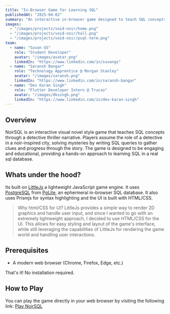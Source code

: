 ```yaml
---
title: "In-Browser Game for Learning SQL"
publishedAt: "2025-04-02"
summary: "An interactive in-browser game designed to teach SQL concepts through a noir detective thriller game."
images:
  - "/images/projects/void-noir/home.png"
  - "/images/projects/void-noir/hall.png"
  - "/images/projects/void-noir/psql-term.png"
team:
  - name: "Suvan GS"
    role: "Student Developer"
    avatar: "/images/avatar.png"
    linkedIn: "https://www.linkedin.com/in/suvangs"
  - name: "Saransh Bangar"
    role: "Technology Apprentice @ Morgan Stanley"
    avatar: "/images/saransh.png"
    linkedIn: "https://www.linkedin.com/in/saransh-bangar"
  - name: "Dev Karan Singh"
    role: "Flutter Developer Intern @ Trucxo"
    avatar: "/images/dksingh.png"
    linkedIn: "https://www.linkedin.com/in/dev-karan-singh"
---
```


## Overview

NoirSQL is an interactive visual novel style game that teaches SQL concepts through a detective thriller narrative. Players assume the role of a detective in a noir-inspired city, solving mysteries by writing SQL queries to gather clues and progress through the story.
The game is designed to be engaging and educational, providing a hands-on approach to learning SQL in a real sql database.

## Whats under the hood?

Its built on [LittleJs](https://killedbyapixel.github.io/LittleJS/docs) a lightweight JavaScript game engine.
It uses [PostgreSQL](https://www.postgresql.org/) from [PgLite](https://pglite.dev), an ephermeral in-browser SQL database.
It also uses Prismjs for syntax highlighting and the UI is built with HTML/CSS.

> Why html/CSS for UI?
> LittleJs provides a simple way to render 2D graphics and handle user input, and since I wanted to go with an extremely lightweight approach, I decided to use HTML/CSS for the UI. This allows for easy styling and layout of the game's interface, while still leveraging the capabilities of LittleJs for rendering the game world and handling user interactions.

## Prerequisites

- A modern web browser (Chrome, Firefox, Edge, etc.)

That's it! No installation required.

## How to Play

You can play the game directly in your web browser by visiting the following link:
[Play NoirSQL](https://noir-sql-175lz.kinsta.page/)